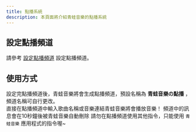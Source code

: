```yaml
---
title: 點播系統
description: 本頁面將介紹青蛙音樂的點播系統
---
```


## 設定點播頻道
請參考 [設定點播頻道](/docs/frogmusic/start/setup) 設定點播頻道。

## 使用方式
設定完點播頻道後，青蛙音樂將會生成點播頻道，預設名稱為 **青蛙音樂の點播** ，頻道名稱可自行更改。  
直接在點播頻道中輸入歌曲名稱或音樂連結青蛙音樂將會播放音樂！ 
<Info>
頻道中的訊息會在10秒鐘後被青蛙音樂自動刪除
</Info>
<Error>
請勿在點播頻道使用其他指令，只能使用 `青蛙音樂` 應用程式的指令喔~
</Error>